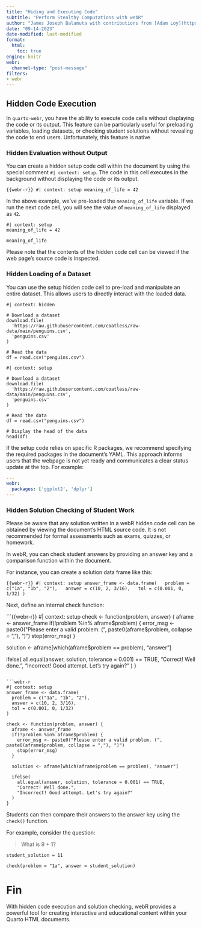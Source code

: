 ```yaml
---
title: "Hiding and Executing Code"
subtitle: "Perform Stealthy Computations with webR"
author: "James Joseph Balamuta with contributions from [Adam Loy](https://aloy.rbind.io/)"
date: "09-14-2023"
date-modified: last-modified
format: 
  html:
    toc: true
engine: knitr
webr:
  channel-type: "post-message"
filters:
- webr
---
```


## Hidden Code Execution

In `quarto-webr`, you have the ability to execute code cells without displaying the code or its output. This feature can be particularly useful for preloading variables, loading datasets, or checking student solutions without revealing the code to end users. Unfortunately, this feature is native 

### Hidden Evaluation without Output

You can create a hidden setup code cell within the document by using the special comment `#| context: setup`. The code in this cell executes in the background without displaying the code or its output.

```{{webr-r}}
#| context: setup
meaning_of_life = 42
```

In the above example, we've pre-loaded the `meaning_of_life` variable. If we run the next code cell, you will see the value of `meaning_of_life` displayed as `42`.

```webr-r
#| context: setup
meaning_of_life = 42
```

```webr-r
meaning_of_life
```

::: {.callout-caution}
Please note that the contents of the hidden code cell can be viewed if the web page's source code is inspected.
:::

### Hidden Loading of a Dataset

You can use the setup hidden code cell to pre-load and manipulate an entire dataset. This allows users to directly interact with the loaded data.

```webr-r
#| context: hidden

# Download a dataset
download.file(
  'https://raw.githubusercontent.com/coatless/raw-data/main/penguins.csv',
  'penguins.csv'
)

# Read the data
df = read.csv("penguins.csv")
```

```webr-r
#| context: setup

# Download a dataset
download.file(
  'https://raw.githubusercontent.com/coatless/raw-data/main/penguins.csv',
  'penguins.csv'
)

# Read the data
df = read.csv("penguins.csv")
```

```webr-r
# Display the head of the data
head(df)
```

::: {.callout-note}
If the setup code relies on specific R packages, we recommend specifying the required packages in the document's YAML. This approach informs users that the webpage is not yet ready and communicates a clear status update at the top. For example:

```yaml
---
webr:
  packages: ['ggplot2', 'dplyr']
---
```
:::

### Hidden Solution Checking of Student Work

:::{.callout-warning}
Please be aware that any solution written in a webR hidden code cell can be obtained by viewing the document's HTML source code. It is not recommended for formal assessments such as exams, quizzes, or homework.
:::

In webR, you can check student answers by providing an answer key and a comparison function within the document.

For instance, you can create a solution data frame like this:

```{{webr-r}}
#| context: setup
answer_frame <- data.frame(
  problem = c("1a", "1b", "2"),
  answer = c(10, 2, 3/16),
  tol = c(0.001, 0, 1/32)
)
```

Next, define an internal check function:

```{{webr-r}}
#| context: setup
check <- function(problem, answer) {
  aframe <- answer_frame
  if(!problem %in% aframe$problem) {
    error_msg <- paste0("Please enter a valid problem. (", paste0(aframe$problem, collapse = ","), ")")
    stop(error_msg)
  }

  solution <- aframe[which(aframe$problem == problem), "answer"]

  ifelse(
    all.equal(answer, solution, tolerance = 0.001) == TRUE,
    "Correct! Well done.",
    "Incorrect! Good attempt. Let's try again?"
  )
}
```

```webr-r
#| context: setup
answer_frame <- data.frame(
  problem = c("1a", "1b", "2"),
  answer = c(10, 2, 3/16),
  tol = c(0.001, 0, 1/32)
)

check <- function(problem, answer) {
  aframe <- answer_frame
  if(!problem %in% aframe$problem) {
    error_msg <- paste0("Please enter a valid problem. (", paste0(aframe$problem, collapse = ","), ")")
    stop(error_msg)
  }

  solution <- aframe[which(aframe$problem == problem), "answer"]

  ifelse(
    all.equal(answer, solution, tolerance = 0.001) == TRUE,
    "Correct! Well done.",
    "Incorrect! Good attempt. Let's try again?"
  )
}
```

Students can then compare their answers to the answer key using the `check()` function.

For example, consider the question: 

> What is 9 + 1?

```webr-r
student_solution = 11

check(problem = "1a", answer = student_solution)
```

# Fin

With hidden code execution and solution checking, webR provides a powerful tool for creating interactive and educational content within your Quarto HTML documents.